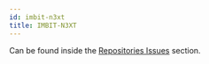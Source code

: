 ```yaml
---
id: imbit-n3xt
title: IMBIT-N3XT
---
```





Can be found inside the [Repositories Issues](https://github.com/IMBIT-Mannheim/imbit-n3xt/issues) section.